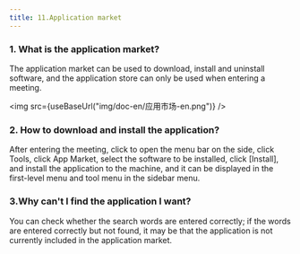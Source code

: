 ```yaml
---
title: 11.Application market
---
```



### 1. What is the application market?

The application market can be used to download, install and uninstall software, and the application store can only be used when entering a meeting.

<img  src={useBaseUrl("img/doc-en/应用市场-en.png")} />

### 2. How to download and install the application?

After entering the meeting, click to open the menu bar on the side, click Tools, click App Market, select the software to be installed, click [Install], and install the application to the machine, and it can be displayed in the first-level menu and tool menu in the sidebar menu.

### 3.Why can't I find the application I want?

You can check whether the search words are entered correctly; if the words are entered correctly but not found, it may be that the application is not currently included in the application market.